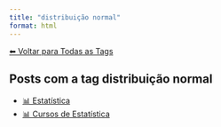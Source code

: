 ```yaml
---
title: "distribuição normal"
format: html
---
```


[⬅ Voltar para Todas as Tags](../tags.qmd)

## Posts com a tag **distribuição normal**

- [📊 Estatística](/posts/estatistica/index.html)
- [📊 Cursos de Estatística](/posts/cursos/estatistica/index.html)
